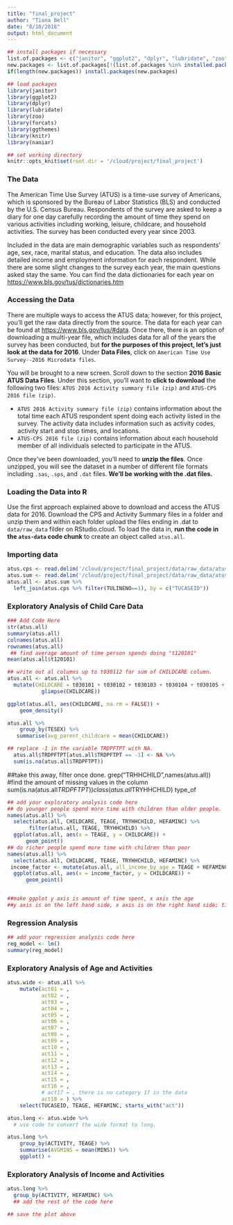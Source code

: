 ```yaml
---
title: "final_project"
author: "Tiana Bell"
date: "8/10/2018"
output: html_document
---
```


```r
## install packages if necessary
list.of.packages <- c("janitor", "ggplot2", "dplyr", "lubridate", "zoo", "forcats", "ggthemes", "knitr", "rmarkdown", "nanair")
new.packages <- list.of.packages[!(list.of.packages %in% installed.packages()[,"Package"])]
if(length(new.packages)) install.packages(new.packages)

## load packages
library(janitor)
library(ggplot2)
library(dplyr)
library(lubridate)
library(zoo)
library(forcats)
library(ggthemes)
library(knitr)
library(naniar)

## set working directory
knitr::opts_knit$set(root.dir = '/cloud/project/final_project')
```

### The Data

The American Time Use Survey (ATUS) is a time-use survey of Americans, which is sponsored by the Bureau of Labor Statistics (BLS) and conducted by the U.S. Census Bureau. Respondents of the survey are asked to keep a diary for one day carefully recording the amount of time they spend on various activities including working, leisure, childcare, and household activities. The survey has been conducted every year since 2003.

Included in the data are main demographic variables such as respondents' age, sex, race, marital status, and education. The data also includes detailed income and employment information for each respondent. While there are some slight changes to the survey each year, the main questions asked stay the same. You can find the data dictionaries for each year on [https://www.bls.gov/tus/dictionaries.htm](https://www.bls.gov/tus/dictionaries.htm)


### Accessing the Data

There are multiple ways to access the ATUS data; however, for this project, you'll get the raw data directly from the source. The data for each year can be found at [https://www.bls.gov/tus/#data](https://www.bls.gov/tus/#data). Once there, there is an option of downloading a multi-year file, which includes data for all of the years the survey has been conducted, but **for the purposes of this project, let's just look at the data for 2016**. Under **Data Files**, click on `American Time Use Survey--2016 Microdata files`. 

You will be brought to a new screen. Scroll down to the section **2016 Basic ATUS Data Files**. Under this section, you'll want to **click to download** the following two files: `ATUS 2016 Activity summary file (zip)` and `ATUS-CPS 2016 file (zip)`. 

* `ATUS 2016 Activity summary file (zip)` contains information about the total time each ATUS respondent spent doing each activity listed in the survey. The activity data includes information such as activity codes, activity start and stop times, and locations.
* `ATUS-CPS 2016 file (zip)` contains information about each household member of all individuals selected to participate in the ATUS.

Once they've been downloaded, you'll need to **unzip the files**. Once unzipped, you will see the dataset in a number of different file formats including `.sas`, `.sps`, and `.dat` files. **We'll be working with the .dat files.**

### Loading the Data into R

Use the first approach explained above to download and access the ATUS data for 2016. Download the CPS and Activity Summary files in a folder and unzip them and within each folder upload the files ending in .dat to `data/raw_data` filder on RStudio.cloud. To load the data in, **run the code in the `atus-data` code chunk** to create an object called `atus.all`.

### Importing data

```r
atus.cps <- read.delim('/cloud/project/final_project/data/raw_data/atuscps_2016.dat', sep=",")
atus.sum <- read.delim('/cloud/project/final_project/data/raw_data/atussum_2016.dat', sep=",")
atus.all <- atus.sum %>%
  left_join(atus.cps %>% filter(TULINENO==1), by = c("TUCASEID"))
```

### Exploratory Analysis of Child Care Data

```r
### Add Code Here
str(atus.all) 
summary(atus.all)
colnames(atus.all)
rownames(atus.all)
 ## find average amount of time person spends doing "t120101"
mean(atus.all$t120101)

```


```r

## write out al columns up to t030112 for sum of CHILDCARE column.
atus.all <- atus.all %>% 
  mutate(CHILDCARE = t030101 + t030102 + t030103 + t030104 + t030105 + t030106 + t030108 + t030109 + t030110 + t030111 + t030112 %>%
           glimpse(CHILDCARE))
```

```r
ggplot(atus.all, aes(CHILDCARE, na.rm = FALSE)) +
    geom_density()
```

```r
atus.all %>% 
    group_by(TESEX) %>% 
   summarise(avg_parent_childcare = mean(CHILDCARE))
```

```r
## replace -1 in the variable TRDPFTPT with NA.
  atus.all$TRDPFTPT[atus.all$TRDPFTPT == -1] <- NA %>%
  sum(is.na(atus.all$TRDPFTPT))
```
##take this away, filter once done. 
grep("TRHHCHILD",names(atus.all))
#find the amount of missing values in the column
sum(is.na(atus.all$TRDPFTPT))
class(atus.all$TRYHHCHILD)
type_of

```r
## add your exploratory analysis code here
## do younger people spend more time with children than older people.
names(atus.all) %>%
  select(atus.all, CHILDCARE, TEAGE, TRYHHCHILD, HEFAMINC) %>%
       filter(atus.all, TEAGE, TRYHHCHILD) %>%
  ggplot(atus.all, aes(x = TEAGE, y = CHILDCARE)) +
      geom_point()
## do richer people spend more time with children than poor
names(atus.all) %>%
  select(atus.all, CHILDCARE, TEAGE, TRYHHCHILD, HEFAMINC) %>%
 income_factor <- mutate(atus.all, all_income_by_age = TEAGE + HEFAMINC) %>%
  ggplot(atus.all, aes(x = income_factor, y = CHILDCARE)) +
      geom_point()


##make ggplot y axis is amount of time spent, x axis the age
##y axis is on the left hand side, x axis is on the right hand side; time spent variable would be on the left hand side

```

### Regression Analysis

```r
## add your regression analysis code here
reg_model <- lm()
summary(reg_model)
```

### Exploratory Analysis of Age and Activities

```r
atus.wide <- atus.all %>%
    mutate(act01 = ,
           act02 = ,
           act03 = ,
           act04 = ,
           act05 = ,
           act06 = ,
           act07 = ,
           act08 = ,
           act09 = ,
           act10 = ,
           act11 = ,
           act12 = ,
           act13 = ,
           act14 = ,
           act15 = ,
           act16 = ,
           # act17 = , there is no category 17 in the data
           act18 = ) %>% 
    select(TUCASEID, TEAGE, HEFAMINC, starts_with("act"))
```

```r
atus.long <- atus.wide %>% 
  # use code to convert the wide format to long.
```

```r
atus.long %>% 
    group_by(ACTIVITY, TEAGE) %>% 
    summarise(AVGMINS = mean(MINS)) %>% 
    ggplot() +
```

### Exploratory Analysis of Income and Activities

```r
atus.long %>% 
  group_by(ACTIVITY, HEFAMINC) %>% 
  ## add the rest of the code here
```


```r
## save the plot above
```